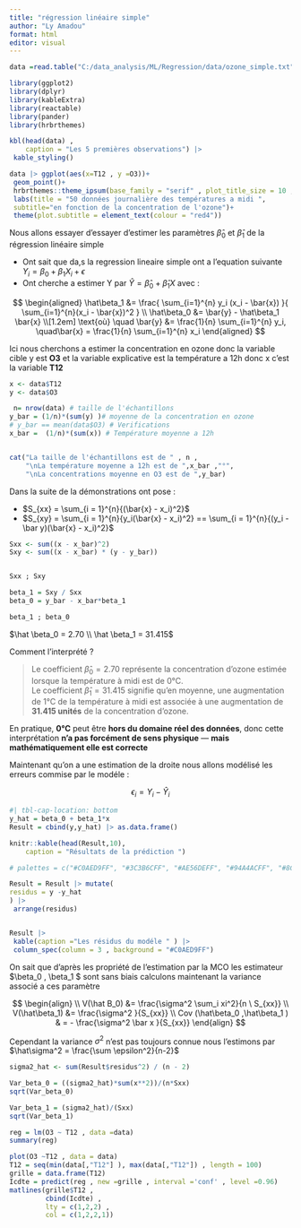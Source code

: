 ```yaml
---
title: "régression linéaire simple"
author: "Ly Amadou"
format: html
editor: visual
---
```


```r
data =read.table("C:/data_analysis/ML/Regression/data/ozone_simple.txt" , h=TRUE , sep=";")
```

```r
library(ggplot2)
library(dplyr)
library(kableExtra)
library(reactable)
library(pander)
library(hrbrthemes)
```

```r
kbl(head(data) ,
    caption = "Les 5 premières observations") |> 
 kable_styling() 
```

```r
data |> ggplot(aes(x=T12 , y =O3))+
 geom_point()+
 hrbrthemes::theme_ipsum(base_family = "serif" , plot_title_size = 10 , subtitle_size = 8 )+
 labs(title = "50 données journalière des températures a midi ",
 subtitle="en fonction de la concentration de l'ozone")+
 theme(plot.subtitle = element_text(colour = "red4"))
```

Nous allons essayer d'essayer d'estimer les paramètres $\hat\beta_0$ et $\hat\beta_1$ de la régression linéaire simple

-   Ont sait que da,s la regression lineaire simple ont a l'equation suivante $Y _i= \beta_0 + \beta_1 X_i + \epsilon$
-   Ont cherche a estimer Y par $\hat Y = \hat\beta_0 + \hat\beta_1 X$ avec :

$$
\begin{aligned}
\hat\beta_1 &= \frac{ \sum_{i=1}^{n} y_i (x_i - \bar{x}) }{ \sum_{i=1}^{n}(x_i - \bar{x})^2 } \\
\hat\beta_0 &= \bar{y} - \hat\beta_1 \bar{x} \\[1.2em]
\text{où} \quad 
\bar{y} &= \frac{1}{n} \sum_{i=1}^{n} y_i, 
\quad\bar{x} = \frac{1}{n} \sum_{i=1}^{n} x_i
\end{aligned}
$$

Ici nous cherchons a estimer la concentration en ozone donc la variable cible y est **O3** et la variable explicative est la température a 12h donc x c'est la variable **T12**

```r
x <- data$T12
y <- data$O3

```

```r
 n= nrow(data) # taille de l'échantillons 
y_bar = (1/n)*(sum(y) )# moyenne de la concentration en ozone 
# y_bar == mean(data$O3) # Verifications
x_bar =  (1/n)*(sum(x)) # Température moyenne a 12h


cat("La taille de l'échantillons est de " , n ,
    "\nLa température moyenne a 12h est de ",x_bar ,"°",
    "\nLa concentrations moyenne en O3 est de ",y_bar)
```

Dans la suite de la démonstrations ont pose :

-   $S_{xx} = \sum_{i = 1}^{n}{(\bar{x} - x_i)^2}$
-   $S_{xy} = \sum_{i = 1}^{n}{y_i(\bar{x} - x_i)^2} == \sum_{i = 1}^{n}{(y_i - \bar y)(\bar{x} - x_i)^2}$

```r

Sxx <- sum((x - x_bar)^2)
Sxy <- sum((x - x_bar) * (y - y_bar))


Sxx ; Sxy
```

```r
beta_1 = Sxy / Sxx
beta_0 = y_bar - x_bar*beta_1

beta_1 ; beta_0
```

$\hat \beta_0 = 2.70  \\ \hat \beta_1 = 31.415$

Comment l'interprété ?

>  Le coefficient $\hat{\beta}_0 = 2.70$ représente la concentration d’ozone estimée lorsque la température à midi est de 0°C.\
> Le coefficient $\hat{\beta}_1 = 31.415$ signifie qu’en moyenne, une augmentation de 1°C de la température à midi est associée à une augmentation de **31.415 unités** de la concentration d’ozone.

::: {.callout-note appearance="minimal"}
En pratique, **0°C** peut être **hors du domaine réel des données**, donc cette interprétation **n’a pas forcément de sens physique** — **mais mathématiquement elle est correcte**
:::

Maintenant qu'on a une estimation de la droite nous allons modélisé les erreurs commise par le modéle :

$$
\epsilon_i = Y_i -\hat Y_i
$$

```r
#| tbl-cap-location: bottom
y_hat = beta_0 + beta_1*x
Result = cbind(y,y_hat) |> as.data.frame()

knitr::kable(head(Result,10),
    caption = "Résultats de la prédiction ") 

# palettes = c("#C0AED9FF", "#3C3B6CFF", "#AE56DEFF", "#94A4ACFF", "#8C37E5FF", "#000000FF")
```

```r
Result = Result |> mutate(
residus = y -y_hat
) |>
 arrange(residus)


Result |> 
 kable(caption ="Les résidus du modéle " ) |> 
 column_spec(column = 3 , background = "#C0AED9FF")


```

On sait que d'après les propriété de l’estimation par la MCO les estimateur \$\\beta_0 , \\beta_1 \$ sont sans biais calculons maintenant la variance associé a ces paramètre

$$
\begin{align} \\
V(\hat B_0) &= \frac{\sigma^2 \sum_i xi^2}{n \ S_{xx}}  \\
V(\hat\beta_1) &= \frac{\sigma^2 }{S_{xx}} \\
Cov (\hat\beta_0 ,\hat\beta_1 ) & = - \frac{\sigma^2 \bar x }{S_{xx}}  
\end{align}
$$

Cependant la variance $\sigma^2$ n'est pas toujours connue nous l'estimons par $\hat\sigma^2 = \frac{\sum \epsilon^2}{n-2}$

```r
sigma2_hat <- sum(Result$residus^2) / (n - 2)
```

```r
Var_beta_0 = ((sigma2_hat)*sum(x**2))/(n*Sxx)
sqrt(Var_beta_0)
```

```r
Var_beta_1 = (sigma2_hat)/(Sxx)
sqrt(Var_beta_1)
```

```r
reg = lm(O3 ~ T12 , data =data)
summary(reg)

```

```r
plot(O3 ~T12 , data = data)
T12 = seq(min(data[,"T12"] ), max(data[,"T12"]) , length = 100)
grille = data.frame(T12)
Icdte = predict(reg , new =grille , interval ='conf' , level =0.96)
matlines(grille$T12 ,
         cbind(Icdte) , 
         lty = c(1,2,2) ,
         col = c(1,2,2,1))
```
